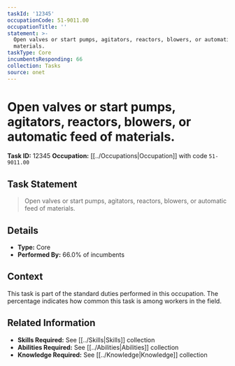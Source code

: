 ```yaml
---
taskId: '12345'
occupationCode: 51-9011.00
occupationTitle: ''
statement: >-
  Open valves or start pumps, agitators, reactors, blowers, or automatic feed of
  materials.
taskType: Core
incumbentsResponding: 66
collection: Tasks
source: onet
---
```

# Open valves or start pumps, agitators, reactors, blowers, or automatic feed of materials.

**Task ID:** 12345
**Occupation:** [[../Occupations|Occupation]] with code `51-9011.00`

## Task Statement

> Open valves or start pumps, agitators, reactors, blowers, or automatic feed of materials.

## Details

- **Type:** Core
- **Performed By:** 66.0% of incumbents

## Context

This task is part of the standard duties performed in this occupation. The percentage indicates how common this task is among workers in the field.

## Related Information

- **Skills Required:** See [[../Skills|Skills]] collection
- **Abilities Required:** See [[../Abilities|Abilities]] collection
- **Knowledge Required:** See [[../Knowledge|Knowledge]] collection
